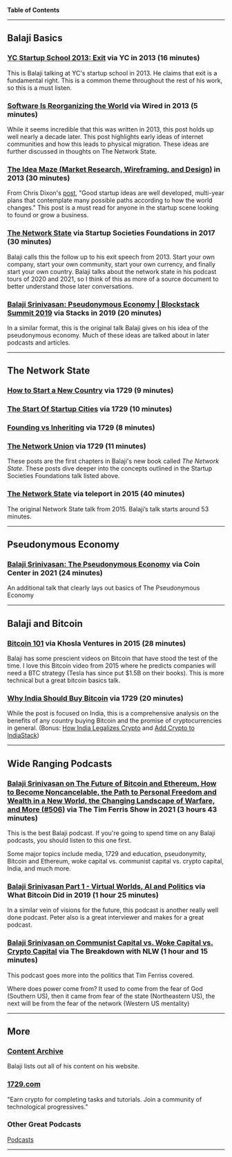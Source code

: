 **Table of Contents**

---

## **Balaji Basics**

### [YC Startup School 2013: Exit](https://www.youtube.com/watch?v=cOubCHLXT6A&list=PLSA0gdXhE9lTvUoY4ANJvM0sPcJKdaZ1S&index=3) via YC in 2013 (16 minutes)

This is Balaji talking at YC's startup school in 2013. He claims that exit is a fundamental right. This is a common theme throughout the rest of his work, so this is a must listen.

### [Software Is Reorganizing the World](https://www.wired.com/2013/11/software-is-reorganizing-the-world-and-cloud-formations-could-lead-to-physical-nations/) via Wired in 2013 (5 minutes)

While it seems incredible that this was written in 2013, this post holds up well nearly a decade later. This post highlights early ideas of internet communities and how this leads to physical migration. These ideas are further discussed in thoughts on The Network State.

### [The Idea Maze (Market Research, Wireframing, and Design)](https://spark-public.s3.amazonaws.com/startup/lecture_slides/lecture5-market-wireframing-design.pdf) in 2013 (30 minutes)

From Chris Dixon's [post](https://cdixon.org/2013/08/04/the-idea-maze), "Good startup ideas are well developed, multi-year plans that contemplate many possible paths according to how the world changes." This post is a must read for anyone in the startup scene looking to found or grow a business.

### [The Network State](https://www.youtube.com/watch?v=KiLUPvUsdXg&list=PLSA0gdXhE9lTvUoY4ANJvM0sPcJKdaZ1S&index=17) via Startup Societies Foundations in 2017 (30 minutes)

Balaji calls this the follow up to his exit speech from 2013. Start your own company, start your own community, start your own currency, and finally start your own country. Balaji talks about the network state in his podcast tours of 2020 and 2021, so I think of this as more of a source document to better understand those later conversations.

### [Balaji Srinivasan: Pseudonymous Economy | Blockstack Summit 2019](https://www.youtube.com/watch?v=gkJqMSbI1IA) via Stacks in 2019 (20 minutes)

In a similar format, this is the original talk Balaji gives on his idea of the pseudonymous economy. Much of these ideas are talked about in later podcasts and articles.

---

## **The Network State**

### [How to Start a New Country](https://1729.com/how-to-start-a-new-country?_csrf_token=&_method=get) via 1729 (9 minutes)

### [The Start Of Startup Cities](https://1729.com/miami?_csrf_token=&_method=get) via 1729 (10 minutes)

### [Founding vs Inheriting](https://1729.com/founding-vs-inheriting?_csrf_token=&_method=get) via 1729 (8 minutes)

### [The Network Union](https://1729.com/network-union?_csrf_token=&_method=get) via 1729 (11 minutes)

These posts are the first chapters in Balaji's new book called *The Network State*. These posts dive deeper into the concepts outlined in the Startup Societies Foundations talk listed above.

### [The Network State](https://teleport.org/blog/2015/07/the-network-state/) via teleport in 2015 (40 minutes)

The original Network State talk from 2015. Balaji’s talk starts around 53 minutes.

---

## **Pseudonymous Economy**

### [Balaji Srinivasan: The Pseudonymous Economy](https://www.youtube.com/watch?v=urtXRg9Nl3k) via Coin Center in 2021 (24 minutes)

An additional talk that clearly lays out basics of The Pseudonymous Economy

---

## **Balaji and Bitcoin**

### **[Bitcoin 101](https://www.youtube.com/watch?v=JIxwTx7o_B4&list=PLSA0gdXhE9lTvUoY4ANJvM0sPcJKdaZ1S&index=5&ab_channel=KhoslaVentures) via Khosla Ventures in 2015 (28 minutes)**

Balaji has some prescient videos on Bitcoin that have stood the test of the time. I love this Bitcoin video from 2015 where he predicts companies will need a BTC strategy (Tesla has since put $1.5B on their books). This is more technical but a great bitcoin basics talk.

### [Why India Should Buy Bitcoin](https://balajis.com/why-india-should-buy-bitcoin/) via 1729 (20 minutes)

While the post is focused on India, this is a comprehensive analysis on the benefits of any country buying Bitcoin and the promise of cryptocurrencies in general. (Bonus: [How India Legalizes Crypto](https://balajis.com/how-india-legalizes-crypto/) and [Add Crypto to IndiaStack](https://balajis.com/add-crypto-to-indiastack/))

---

## **Wide Ranging Podcasts**

### [Balaji Srinivasan on The Future of Bitcoin and Ethereum, How to Become Noncancelable, the Path to Personal Freedom and Wealth in a New World, the Changing Landscape of Warfare, and More (#506)](https://tim.blog/2021/03/24/balaji-srinivasan/) via The Tim Ferris Show in 2021 **(3 hours 43 minutes)**

This is the best Balaji podcast. If you're going to spend time on any Balaji podcasts, you should listen to this one first.

Some major topics include media, 1729 and education, pseudonymity, Bitcoin and Ethereum, woke capital vs. communist capital vs. crypto capital, India, and much more.

### **[Balaji Srinivasan Part 1 - Virtual Worlds, AI and Politics](https://www.whatbitcoindid.com/podcast/balaji-srinivasan-part-1-virtual-worlds-ai-and-politics) via What Bitcoin Did in 2019 (1 hour 25 minutes)**

In a similar vein of visions for the future, this podcast is another really well done podcast. Peter also is a great interviewer and makes for a great podcast.

### **[Balaji Srinivasan on Communist Capital vs. Woke Capital vs. Crypto Capital](https://www.coindesk.com/balaji-srinivasan-communist-woke-crypto-capital) via The Breakdown with NLW (1 hour and 15 minutes)**

This podcast goes more into the politics that Tim Ferriss covered.

Where does power come from? It used to come from the fear of God (Southern US), then it came from fear of the state (Northeastern US), the next will be from the fear of the network (Western US mentality)

---

## More

### [Content Archive](https://balajis.com/content-archive/)

Balaji lists out all of his content on his website.

### [1729.com](http://1729.com)

"Earn crypto for completing tasks and tutorials. Join a community of technological progressives."

### Other Great Podcasts

[Podcasts](Best%20of%20Balaji%20f78d3a43921448ad9a2ab72efc9e03fd/Podcasts%2020829cea7f914d06b4d4f897223b1db6.md)

---

